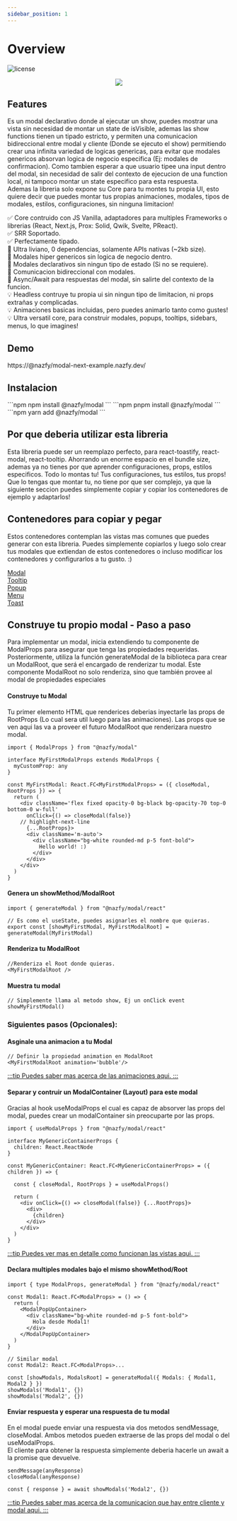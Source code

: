 ```yaml
---
sidebar_position: 1
---
```



# Overview

![license](https://img.shields.io/badge/license-MIT-0374b5?style=flat)
<p align="center">
  <img src="/img/overview.gif" />  
</p>

## Features
Es un modal declarativo donde al ejecutar un show, puedes mostrar una vista sin necesidad de montar un state de isVisible, ademas las show functions tienen un tipado estricto, y permiten una comunicacion bidireccional entre modal y cliente (Donde se ejecuto el show) permitiendo crear una infinita variedad de logicas genericas, para evitar que modales genericos absorvan logica de negocio especifica (Ej: modales de confirmacion). Como tambien esperar a que usuario tipee una input dentro del modal, sin necesidad de salir del contexto de ejecucion de una function local, ni tampoco montar un state especifico para esta respuesta.
<br/>Ademas la libreria solo expone su Core para tu montes tu propia UI, esto quiere decir que puedes montar tus propias animaciones, modales, tipos de modales, estilos, configuraciones, sin ninguna limitacion!

✅ Core contruido con JS Vanilla, adaptadores para multiples Frameworks o librerias (React, Next.js, Prox: Solid, Qwik, Svelte, PReact).<br/>
✅ SRR Soportado.<br/>
✅ Perfectamente tipado.<br/>
🚀 Ultra liviano, 0 dependencias, solamente APIs nativas (~2kb size).<br/>
🌟 Modales hiper genericos sin logica de negocio dentro.<br/>
🌟 Modales declarativos sin ningun tipo de estado (Si no se requiere).<br/>
🌟 Comunicacion bidireccional con modales.<br/>
🌟 Async/Await para respuestas del modal, sin salirte del contexto de la funcion.<br/>
💡 Headless contruye tu propia ui sin ningun tipo de limitacion, ni props extrañas y complicadas.<br/>
💡 Animaciones basicas incluidas, pero puedes animarlo tanto como gustes!<br/>
💡 Ultra versatil core, para construir modales, popups, tooltips, sidebars, menus, lo que imagines! <br/>

## Demo
https://@nazfy/modal-next-example.nazfy.dev/

## Instalacion

<Tabs>
<TabItem value='npm'>
```npm
npm install @nazfy/modal
```
</TabItem>
<TabItem value='pnpm'>
```npm
pnpm install @nazfy/modal
```
</TabItem>
<TabItem value='yarn'>
```npm
yarn add @nazfy/modal
```
</TabItem>
</Tabs>

## Por que deberia utilizar esta libreria
Esta libreria puede ser un reemplazo perfecto, para <Highlight>react-toastify</Highlight>, <Highlight>react-modal</Highlight>, <Highlight>react-tooltip</Highlight>. Ahorrando un enorme espacio en el bundle size, ademas ya no tienes por que aprender configuraciones, props, estilos especificos. Todo lo montas tu! Tus configuraciones, tus estilos, tus props! Que lo tengas que montar tu, no tiene por que ser complejo, ya que la siguiente seccion puedes simplemente copiar y copiar los contenedores de ejemplo y adaptarlos!

## Contenedores para copiar y pegar
Estos contenedores contemplan las vistas mas comunes que puedes generar con esta libreria. Puedes simplemente copiarlos y luego solo crear tus modales que extiendan de estos contenedores o incluso modificar los contenedores y configurarlos a tu gusto. :)
<nav class="pagination-nav">
  <div class="pagination-nav__item">
    <a class="pagination-nav__link" href="/docs/container/modal">
      <div class="pagination-nav__label">Modal</div>
    </a>
  </div>
  <div class="pagination-nav__item">
    <a class="pagination-nav__link" href="/docs/container/tooltip">
      <div class="pagination-nav__label">Tooltip</div>
    </a>
  </div>
  <div class="pagination-nav__item">
    <a class="pagination-nav__link" href="/docs/container/popup">
      <div class="pagination-nav__label">Popup</div>
    </a>
  </div>
  <div class="pagination-nav__item">
    <a class="pagination-nav__link" href="/docs/container/menu">
      <div class="pagination-nav__label">Menu</div>
    </a>
  </div>
  <div class="pagination-nav__item">
    <a class="pagination-nav__link" href="/docs/container/toast">
      <div class="pagination-nav__label">Toast</div>
    </a>
  </div>
</nav>

## Construye tu propio modal - Paso a paso

Para implementar un modal, inicia extendiendo tu componente de ModalProps para asegurar que tenga las propiedades requeridas. Posteriormente, utiliza la función generateModal de la biblioteca para crear un ModalRoot, que será el encargado de renderizar tu modal. Este componente ModalRoot no solo renderiza, sino que también provee al modal de propiedades especiales

#### Construye tu Modal
Tu primer elemento HTML que renderices deberias inyectarle las props de RootProps (Lo cual sera util luego para las animaciones). Las props que se ven aqui las va a proveer el futuro ModalRoot que renderizara nuestro modal.

```tsx
import { ModalProps } from "@nazfy/modal"

interface MyFirstModalProps extends ModalProps {
  myCustomProp: any
}

const MyFirstModal: React.FC<MyFirstModalProps> = ({ closeModal, RootProps }) => {
  return (
    <div className='flex fixed opacity-0 bg-black bg-opacity-70 top-0 bottom-0 w-full' 
      onClick={() => closeModal(false)} 
    // highlight-next-line
      {...RootProps}>
      <div className='m-auto'>
        <div className="bg-white rounded-md p-5 font-bold">
          Hello world! :)
        </div>
      </div>
    </div>
  )
}
```

#### Genera un showMethod/ModalRoot

```tsx
import { generateModal } from "@nazfy/modal/react"

// Es como el useState, puedes asignarles el nombre que quieras.
export const [showMyFirstModal, MyFirstModalRoot] = generateModal(MyFirstModal)
```

#### Renderiza tu ModalRoot
```tsx
//Renderiza el Root donde quieras.
<MyFirstModalRoot />
```

#### Muestra tu modal

```tsx
// Simplemente llama al metodo show, Ej un onClick event
showMyFirstModal()
```

### Siguientes pasos (Opcionales):

#### Asginale una animacion a tu Modal
```tsx
// Definir la propiedad animation en ModalRoot
<MyFirstModalRoot animation='bubble'/>
```
<a href="/docs/animations">
  :::tip
  Puedes saber mas acerca de las animaciones aqui.
  :::
</a>

#### Separar y contruir un ModalContainer (Layout) para este modal
Gracias al hook useModalProps el cual es capaz de absorver las props del modal, puedes crear un modalContainer sin preocuparte por las props.
```tsx
import { useModalProps } from "@nazfy/modal/react"

interface MyGenericContainerProps { 
  children: React.ReactNode
}

const MyGenericContainer: React.FC<MyGenericContainerProps> = ({ children }) => {

  const { closeModal, RootProps } = useModalProps()

  return (
    <div onClick={() => closeModal(false)} {...RootProps}>
      <div>
        {children}
      </div>
    </div>
  )
}
```
<a href="/docs/container/vistas">
  :::tip
  Puedes ver mas en detalle como funcionan las vistas aqui.
  :::
</a>

#### Declara multiples modales bajo el mismo showMethod/Root
```tsx
import { type ModalProps, generateModal } from "@nazfy/modal/react"

const Modal1: React.FC<ModalProps> = () => {
  return (
    <ModalPopUpContainer>
      <div className="bg-white rounded-md p-5 font-bold">
        Hola desde Modal1!
      </div>
    </ModalPopUpContainer>
  )
}

// Similar modal
const Modal2: React.FC<ModalProps>...

const [showModals, ModalsRoot] = generateModal({ Modals: { Modal1, Modal2 } })
showModals('Modal1', {})
showModals('Modal2', {})
```

#### Enviar respuesta y esperar una respuesta de tu modal
En el modal puede enviar una respuesta via dos metodos sendMessage, closeModal. Ambos metodos pueden extraerse de las props del modal o del useModalProps.<br/>
El cliente para obtener la respuesta simplemente deberia hacerle un await a la promise que devuelve.
```tsx
sendMessage(anyResponse)
closeModal(anyResponse)

const { response } = await showModals('Modal2', {})
```
<a href="/docs/communication">
  :::tip
  Puedes saber mas acerca de la comunicacion que hay entre cliente y modal aqui.
  :::
</a>
